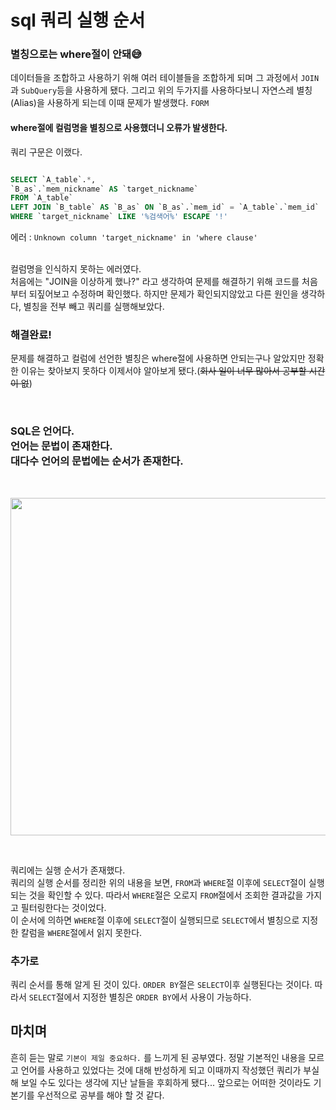 # sql 쿼리 실행 순서

### 별칭으로는 where절이 안돼😅

데이터들을 조합하고 사용하기 위해 여러 테이블들을 조합하게 되며 그 과정에서 `JOIN`과 `SubQuery`등을 사용하게 됐다. 그리고 위의 두가지를 사용하다보니 자연스레 별칭(Alias)을 사용하게 되는데 이때 문제가 발생했다. `FORM`

#### where절에 컬럼명을 별칭으로 사용했더니 오류가 발생한다.


쿼리 구문은 이랬다.

```sql

SELECT `A_table`.*, 
`B_as`.`mem_nickname` AS `target_nickname` 
FROM `A_table` 
LEFT JOIN `B_table` AS `B_as` ON `B_as`.`mem_id` = `A_table`.`mem_id` 
WHERE `target_nickname` LIKE '%검색어%' ESCAPE '!'

```
에러 : `Unknown column 'target_nickname' in 'where clause'`

<br />
컬럼명을 인식하지 못하는 에러였다.<br />
처음에는 "JOIN을 이상하게 했나?" 라고 생각하여 문제를 해결하기 위해 코드를 처음부터 되짚어보고 수정하며 확인했다. 하지만 문제가 확인되지않았고 다른 원인을 생각하다, 별칭을 전부 빼고 쿼리를 실행해보았다.

### 해결완료!

 문제를 해결하고 컬럼에 선언한 별칭은 where절에 사용하면 안되는구나 알았지만 정확한 이유는 찾아보지 못하다 이제서야 알아보게 됐다.(~~회사 일이 너무 많아서 공부할 시간이 없~~)

 <br />


 ### SQL은 언어다.<br />언어는 문법이 존재한다. <br />대다수 언어의 문법에는 순서가 존재한다.
<br />

<p align="center">
<img
  src="./image/post_1_img1.jpg"
  width="540"
/>
</p>

<br />

쿼리에는 실행 순서가 존재했다. <br />
쿼리의 실행 순서를 정리한 위의 내용을 보면, `FROM`과 `WHERE`절 이후에 `SELECT`절이 실행되는 것을 확인할 수 있다. 따라서 `WHERE`절은 오로지 `FROM`절에서 조회한 결과값을 가지고 필터링한다는 것이었다.<br />
이 순서에 의하면 `WHERE`절 이후에 `SELECT`절이 실행되므로 `SELECT`에서 별칭으로 지정한 칼럼을 `WHERE`절에서 읽지 못한다.

### 추가로
쿼리 순서를 통해 알게 된 것이 있다. `ORDER BY`절은 `SELECT`이후 실행된다는 것이다. 따라서 `SELECT`절에서 지정한 별칭은 `ORDER BY`에서 사용이 가능하다.
<br /> 

## 마치며

흔히 듣는 말로 `기본이 제일 중요하다.` 를 느끼게 된 공부였다. 정말 기본적인 내용을 모르고 언어를 사용하고 있었다는 것에 대해 반성하게 되고 이때까지 작성했던 쿼리가 부실해 보일 수도 있다는 생각에 지난 날들을 후회하게 됐다... 앞으로는 어떠한 것이라도 기본기를 우선적으로 공부를 해야 할 것 같다.


